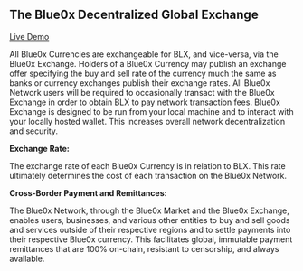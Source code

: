 ## **The Blue0x Decentralized Global Exchange**

[Live Demo](https://exchange.blue0x.com)

All Blue0x Currencies are exchangeable for BLX, and vice-versa, via the Blue0x Exchange. Holders of a Blue0x Currency may publish an exchange offer specifying the buy and sell rate of the currency much the same as banks or currency exchanges publish their exchange rates. All Blue0x Network users will be required to occasionally transact with the Blue0x Exchange in order to obtain BLX to pay network transaction fees. Blue0x Exchange is designed to be run from your local machine and to interact with your locally hosted wallet. This increases overall network decentralization and security.

**Exchange Rate:**

The exchange rate of each Blue0x Currency is in relation to BLX. This rate ultimately determines the cost of each transaction on the Blue0x Network.

**Cross-Border Payment and Remittances:**

The Blue0x Network, through the Blue0x Market and the Blue0x Exchange, enables users, businesses, and various other entities to buy and sell goods and services outside of their respective regions and to settle payments into their respective Blue0x currency. This facilitates global, immutable payment remittances that are 100% on-chain, resistant to censorship, and always available.
